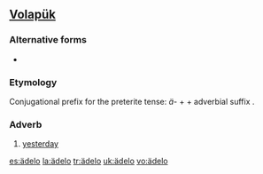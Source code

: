 ==[[Volapük]]==

===Alternative forms===
*{{l|vo|aydelo}}

===Etymology===
Conjugational prefix for the preterite tense: ''ä-'' + {{term|del||day|lang=vo}} + adverbial suffix {{term|-o|lang=vo}}.

===Adverb===
{{infl|vo|adverb}}

# [[yesterday]]

[[es:ädelo]]
[[la:ädelo]]
[[tr:ädelo]]
[[uk:ädelo]]
[[vo:ädelo]]